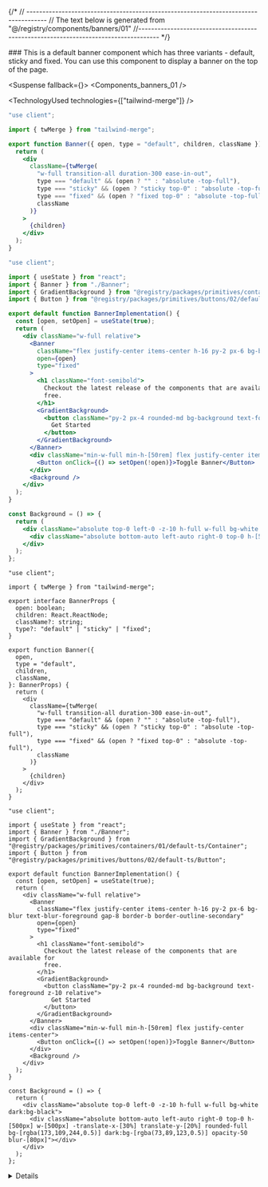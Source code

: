
{/*
// ------------------------------------------------------------------------------------
    //	The text below is generated from "@/registry/components/banners/01"
//------------------------------------------------------------------------------------
*/}

<Wrapper>
<Title>Default Banner</Title>
### This is a default banner component which has three variants - default, sticky and fixed. You can use this component to display a banner on the top of the page.
<WrapperToggle>
<Preview>



<Suspense fallback={<Skeleton className="h-[800px] rounded-lg" />}>
<ResizableDisplay>
<Components_banners_01 />
</ResizableDisplay>
</Suspense>

</Preview><Implementation>
<TechnologyUsed technologies={["tailwind-merge"]} />
<CodeBlock>

```default|js|Banner.jsx
"use client";

import { twMerge } from "tailwind-merge";

export function Banner({ open, type = "default", children, className }) {
  return (
    <div
      className={twMerge(
        "w-full transition-all duration-300 ease-in-out",
        type === "default" && (open ? "" : "absolute -top-full"),
        type === "sticky" && (open ? "sticky top-0" : "absolute -top-full"),
        type === "fixed" && (open ? "fixed top-0" : "absolute -top-full"),
        className
      )}
    >
      {children}
    </div>
  );
}

```

```default|js|example.jsx
"use client";

import { useState } from "react";
import { Banner } from "./Banner";
import { GradientBackground } from "@registry/packages/primitives/containers/01/default-js/Container";
import { Button } from "@registry/packages/primitives/buttons/02/default-js/Button";

export default function BannerImplementation() {
  const [open, setOpen] = useState(true);
  return (
    <div className="w-full relative">
      <Banner
        className="flex justify-center items-center h-16 py-2 px-6 bg-blur text-blur-foreground gap-8 border-b border-outline-secondary"
        open={open}
        type="fixed"
      >
        <h1 className="font-semibold">
          Checkout the latest release of the components that are available for
          free.
        </h1>
        <GradientBackground>
          <button className="py-2 px-4 rounded-md bg-background text-foreground z-10 relative">
            Get Started
          </button>
        </GradientBackground>
      </Banner>
      <div className="min-w-full min-h-[50rem] flex justify-center items-center">
        <Button onClick={() => setOpen(!open)}>Toggle Banner</Button>
      </div>
      <Background />
    </div>
  );
}

const Background = () => {
  return (
    <div className="absolute top-0 left-0 -z-10 h-full w-full bg-white dark:bg-black">
      <div className="absolute bottom-auto left-auto right-0 top-0 h-[500px] w-[500px] -translate-x-[30%] translate-y-[20%] rounded-full bg-[rgba(173,109,244,0.5)] dark:bg-[rgba(73,89,123,0.5)] opacity-50 blur-[80px]"></div>
    </div>
  );
};

```

```default|ts|Banner.tsx
"use client";

import { twMerge } from "tailwind-merge";

export interface BannerProps {
  open: boolean;
  children: React.ReactNode;
  className?: string;
  type?: "default" | "sticky" | "fixed";
}

export function Banner({
  open,
  type = "default",
  children,
  className,
}: BannerProps) {
  return (
    <div
      className={twMerge(
        "w-full transition-all duration-300 ease-in-out",
        type === "default" && (open ? "" : "absolute -top-full"),
        type === "sticky" && (open ? "sticky top-0" : "absolute -top-full"),
        type === "fixed" && (open ? "fixed top-0" : "absolute -top-full"),
        className
      )}
    >
      {children}
    </div>
  );
}

```

```default|ts|example.tsx
"use client";

import { useState } from "react";
import { Banner } from "./Banner";
import { GradientBackground } from "@registry/packages/primitives/containers/01/default-ts/Container";
import { Button } from "@registry/packages/primitives/buttons/02/default-ts/Button";

export default function BannerImplementation() {
  const [open, setOpen] = useState(true);
  return (
    <div className="w-full relative">
      <Banner
        className="flex justify-center items-center h-16 py-2 px-6 bg-blur text-blur-foreground gap-8 border-b border-outline-secondary"
        open={open}
        type="fixed"
      >
        <h1 className="font-semibold">
          Checkout the latest release of the components that are available for
          free.
        </h1>
        <GradientBackground>
          <button className="py-2 px-4 rounded-md bg-background text-foreground z-10 relative">
            Get Started
          </button>
        </GradientBackground>
      </Banner>
      <div className="min-w-full min-h-[50rem] flex justify-center items-center">
        <Button onClick={() => setOpen(!open)}>Toggle Banner</Button>
      </div>
      <Background />
    </div>
  );
}

const Background = () => {
  return (
    <div className="absolute top-0 left-0 -z-10 h-full w-full bg-white dark:bg-black">
      <div className="absolute bottom-auto left-auto right-0 top-0 h-[500px] w-[500px] -translate-x-[30%] translate-y-[20%] rounded-full bg-[rgba(173,109,244,0.5)] dark:bg-[rgba(73,89,123,0.5)] opacity-50 blur-[80px]"></div>
    </div>
  );
};

```

</CodeBlock>
<Details>


</Details>
</Implementation>
</WrapperToggle>
</Wrapper>
